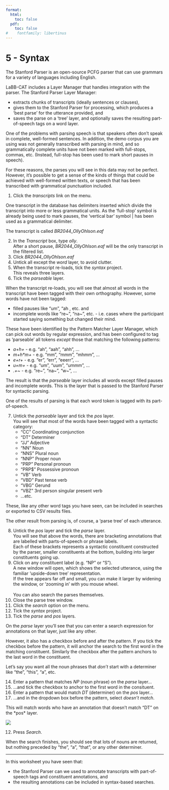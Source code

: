 ```yaml
---
format:
  html:
    toc: false
  pdf: 
    toc: false
#    fontfamily: libertinus
---
```

# 5 - Syntax

The Stanford Parser is an open-source PCFG parser that can use grammars
for a variety of languages including English.

LaBB-CAT includes a Layer Manager that handles integration with the
parser. The Stanford Parser Layer Manager:

-   extracts chunks of transcripts (ideally sentences or clauses),
-   gives them to the Stanford Parser for processing, which produces a
    'best parse' for the utterance provided, and
-   saves the parse on a 'tree' layer, and optionally saves the
    resulting part-of-speech tags on a word layer.

One of the problems with parsing speech is that speakers often don't
speak in complete, well-formed sentences. In addition, the demo corpus
you are using was not generally transcribed with parsing in mind, and so
grammatically complete units have not been marked with full-stops,
commas, etc. (Instead, full-stop has been used to mark short pauses in
speech).

For these reasons, the parses you will see in this data may not be
perfect. However, it's possible to get a sense of the kinds of things
that could be achieved with well-formed written texts, or speech that
has been transcribed with grammatical punctuation included.

1.  Click the *transcripts* link on the menu.

One transcript in the database has delimiters inserted which divide
the transcript into more or less grammatical units. As the
'full-stop' symbol is already being used to mark pauses, the
'vertical bar' symbol \| has been used as a grammatical delimiter.

The transcript is called *BR2044\_OllyOhlson.eaf*

2.  In the *Transcript* box, type *olly*.\
    After a short pause, *BR2044\_OllyOhlson.eaf* will be the only
    transcript in the filtered list.
3.  Click *BR2044\_OllyOhlson.eaf*
4.  Untick all except the *word* layer, to avoid clutter.
5.  When the transcript re-loads, tick the *syntax* project.\
    This reveals three layers.
6.  Tick the *parseable* layer.

When the transcript re-loads, you will see that almost all words in the
transcript have been tagged with their own orthography. However, some
words have not been tagged:

-   filled pauses like "um", "ah , etc. and
-   incomplete words like "re~", "na\~", etc. - i.e. cases where the
    participant started saying something but changed their mind.

These have been identified by the Pattern Matcher Layer Manager, which
can pick out words by regular expression, and has been configured to tag
as 'parseable' all tokens *except* those that matching the following
patterns:

-   *a+h+* - e.g. "ah", "aah", "ahh", ...
-   *m+h\*m+* - e.g. "mm", "mmm", "mhmm", ...
-   *e+r+* - e.g. "er", "err", "eeerr", ...
-   *u+m+* - e.g. "um", "uum", "ummm", ...
-   *.+\~* - e.g. "re\~", "na\~", "w\~", \...

The result is that the *parseable* layer includes all words except
filled pauses and incomplete words. This is the layer that is passed to
the Stanford Parser for syntactic parsing.

One of the results of parsing is that each word token is tagged with its
part-of-speech.

7.  Untick the *parseable* layer and tick the *pos* layer.\
    You will see that most of the words have been tagged with a
    syntactic category:
    -   "CC" Coordinating conjunction
    -   "DT" Determiner
    -   "JJ" Adjective
    -   "NN" Noun
    -   "NNS" Plural noun
    -   "NNP" Proper noun
    -   "PRP" Personal pronoun
    -   "PRP\$" Possessive pronoun
    -   "VB" Verb
    -   "VBD" Past tense verb
    -   "VBG" Gerund
    -   "VBZ" 3rd person singular present verb
    -   ...etc.

These, like any other word tags you have seen, can be included
in searches or exported to CSV results files.

<!--
You may notice that, in addition to the filled pauses and
interrupted words, there are some other lines that have no
part-of-speech tags. These are utterances in te reo Māori; these
utterances have been manually marked as in a different
language - if you tick the *language* layer, you can see the
language annotation. The Stanford Parser Manager has been
configure to parse only English utterances, so the Te reo Māori
ones are skipped.
-->

The other result from parsing is, of course, a 'parse tree' of
each utterance.

8.  Untick the *pos* layer <!-- (and the *language* layer if it's ticked) -->
    and tick the *parse* layer.\
    You will see that above the words, there are bracketing annotations
    that are labelled with parts-of-speech or phrase labels.\
    Each of these brackets represents a syntactic constituent
    constructed by the parser, smaller constituents at the bottom,
    building into larger constituents going up.
3.  Click on any constituent label (e.g. "NP" or "S").\
    A new window will open, which shows the selected utterance, using
    the familiar 'upside-down tree' representation.\
    If the tree appears far off and small, you can make it larger by
    widening the window, or 'zooming in' with you mouse wheel.\
    \
    You can also search the parses themselves.
4.  Close the parse tree window.
5.  Click the *search* option on the menu.
6.  Tick the *syntax* project.
7.  Tick the *parse* and *pos* layers.

On the *parse* layer you'll see that you can enter a search
expression for annotations on that layer, just like any other.

However, it also has a checkbox before and after the pattern. If you
tick the checkbox before the pattern, it will anchor the search to
the first word in the matching constituent. Similarly the checkbox
after the pattern anchors to the last word in the constituent.

Let's say you want all the noun phrases that *don't* start with a
determiner like "the", "this", "a", etc.

14.  Enter a pattern that matches *NP* (noun phrase) on the *parse*
    layer...
9.  \...and tick the checkbox to anchor to the first word in the
    consituent.
10. Enter a pattern that would match *DT* (determiner) on the *pos*
    layer...
11. \...and in the dropdown box before the pattern, select *doesn't
    match*.

This will match words who have an annotation that doesn't match
"DT" on the \*pos\* layer.

![](NP-not-DET.png)

12. Press *Search*.

When the search finishes, you should see that lots of nouns are
returned, but nothing preceded by "the", "a", "that", or any other
determiner.

---

In this worksheet you have seen that:

-   the Stanford Parser can we used to annotate transcripts with
    part-of-speech tags and constituent annotations, and
-   the resulting annotations can be included in syntax-based searches.
